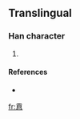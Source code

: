 ==Translingual==

===Han character===
{{Han char|rn=61|rad=心|as=10|sn=14|four=|canj=一月金心 (MBCP)}}

# {{defn|Han|sort=心10}}

====References====
* {{Han ref|kx=0398.261|hdz=42333.021|uh=6150|ud=24912}}

[[fr:慐]]